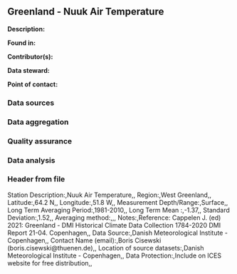 ## Greenland - Nuuk Air Temperature

**Description:** 


**Found in:**

**Contributor(s):**

**Data steward:**

**Point of contact:**

### Data sources

### Data aggregation

### Quality assurance

### Data analysis

### Header from file
Station Description:,Nuuk Air Temperature,,
Region:,West Greenland,,
Latitude:,64.2 N,,
Longitude:,51.8 W,,
Measurement Depth/Range:,Surface,,
Long Term Averaging Period:,1981-2010,,
Long Term Mean :,-1.37,,
Standard Deviation:,1.52,,
Averaging method:,,,
Notes:,Reference: Cappelen J. (ed) 2021: Greenland - DMI Historical Climate Data Collection 1784-2020  DMI Report 21-04. Copenhagen,,
Data Source:,Danish Meteorological Institute - Copenhagen,,
Contact Name (email):,Boris Cisewski (boris.cisewski@thuenen.de),,
Location of source datasets:,Danish Meteorological Institute - Copenhagen,,
Data Protection:,Include on ICES website for free distribution,,
